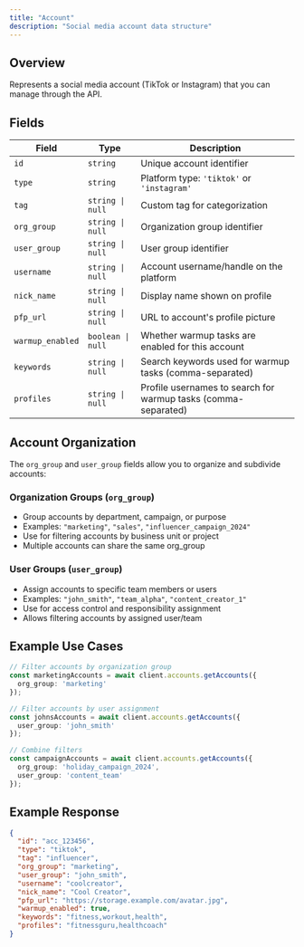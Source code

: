 ```yaml
---
title: "Account"
description: "Social media account data structure"
---
```


## Overview

Represents a social media account (TikTok or Instagram) that you can manage through the API.

## Fields

| Field | Type | Description |
|-------|------|-------------|
| `id` | `string` | Unique account identifier |
| `type` | `string` | Platform type: `'tiktok'` or `'instagram'` |
| `tag` | `string \| null` | Custom tag for categorization |
| `org_group` | `string \| null` | Organization group identifier |
| `user_group` | `string \| null` | User group identifier |
| `username` | `string \| null` | Account username/handle on the platform |
| `nick_name` | `string \| null` | Display name shown on profile |
| `pfp_url` | `string \| null` | URL to account's profile picture |
| `warmup_enabled` | `boolean \| null` | Whether warmup tasks are enabled for this account |
| `keywords` | `string \| null` | Search keywords used for warmup tasks (comma-separated) |
| `profiles` | `string \| null` | Profile usernames to search for warmup tasks (comma-separated) |

## Account Organization

The `org_group` and `user_group` fields allow you to organize and subdivide accounts:

### Organization Groups (`org_group`)

- Group accounts by department, campaign, or purpose
- Examples: `"marketing"`, `"sales"`, `"influencer_campaign_2024"`
- Use for filtering accounts by business unit or project
- Multiple accounts can share the same org_group

### User Groups (`user_group`)

- Assign accounts to specific team members or users
- Examples: `"john_smith"`, `"team_alpha"`, `"content_creator_1"`
- Use for access control and responsibility assignment
- Allows filtering accounts by assigned user/team

## Example Use Cases

```typescript
// Filter accounts by organization group
const marketingAccounts = await client.accounts.getAccounts({
  org_group: 'marketing'
});

// Filter accounts by user assignment
const johnsAccounts = await client.accounts.getAccounts({
  user_group: 'john_smith'
});

// Combine filters
const campaignAccounts = await client.accounts.getAccounts({
  org_group: 'holiday_campaign_2024',
  user_group: 'content_team'
});
```

## Example Response

```json
{
  "id": "acc_123456",
  "type": "tiktok",
  "tag": "influencer",
  "org_group": "marketing",
  "user_group": "john_smith",
  "username": "coolcreator",
  "nick_name": "Cool Creator",
  "pfp_url": "https://storage.example.com/avatar.jpg",
  "warmup_enabled": true,
  "keywords": "fitness,workout,health",
  "profiles": "fitnessguru,healthcoach"
}
```

